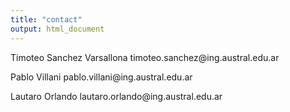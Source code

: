 ```yaml
---
title: "contact"
output: html_document
---
```


Timoteo Sanchez Varsallona
timoteo.sanchez@ing.austral.edu.ar

Pablo Villani
pablo.villani@ing.austral.edu.ar

Lautaro Orlando
lautaro.orlando@ing.austral.edu.ar